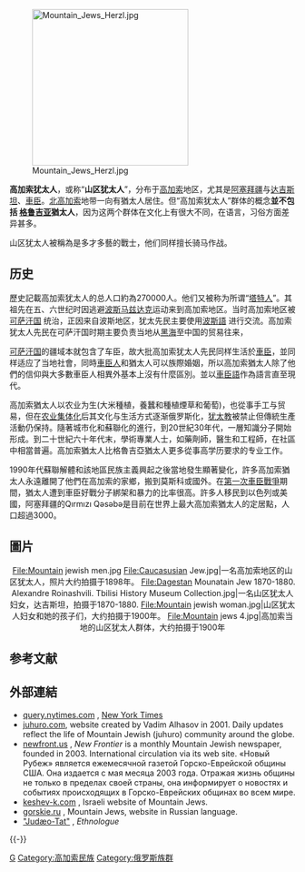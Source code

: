 {{grammar|time=2010-06-07T12:31:27+00:00}}
{{Infobox ethnic group
|group =高加索犹太人<br/>''Juvuro''
| image  =
|pop =2004: '''150,000''' to '''270,000''' (估計)<br/>1970: '''50,000-53,000''' <br/>1959: '''42,000-44,000'''(估計) <br/>1941: '''35,000'''<br/>1926: '''26,000'''<ref>{{Cite web |url=http://www.eki.ee/books/redbook/mountain_jews.shtml |title=存档副本 |access-date=2016-09-17 |archive-url=https://web.archive.org/web/20091202110439/http://www.eki.ee/books/redbook/mountain_jews.shtml |archive-date=2009-12-02 |dead-url=yes }}</ref>(估計) <br/>1897: '''31,000'''
|region1 = {{flag|Israel}}
|pop1 = 100,000 to 140,000
|region2 = {{nowrap|{{flag|United States}}}}
|pop2 = 10,000 to 40,000
|region3 = {{flag|Russia}}
|pop3    = 3,000 to 30,000<ref>{{cite web|url=http://www.stmegi.com/News/Post/4098|title=Динамика численности горских евреев , Новости горских евреев|work=Динамика численности горских евреев , Новости горских евреев|accessdate=15 September 2014|language=ru|deadurl=yes|archiveurl=https://web.archive.org/web/20141107184802/http://www.stmegi.com/News/Post/4098|archivedate=2014-11-07}}</ref> 
|region4 = {{flag|Azerbaijan}}
|pop4 = 12,000 to 30,000<br/>{{small|(依據[[巴庫|巴庫]]高加索猶太人社區而估計)}}
|region5 = {{nowrap|{{flag|European Union}}}}
|pop5 = 3,000 to 10,000
|langs = [[希伯来语|希伯来语]]、[[猶太-塔特語|猶太-塔特語]]、[[俄语|俄语]]、[[阿塞拜疆语|阿塞拜疆语]]
|rels = [[犹太教|犹太教]]
|related = <nowiki>[[阿塞拜疆犹太人|阿塞拜疆犹太人]]、</nowiki>[[波斯犹太人|波斯犹太人]]、[[米兹拉希犹太人|米兹拉希犹太人]]、[[阿什肯納茲猶太人|阿什肯納茲猶太人]]，及其他的[[犹太人民族划分|犹太人民族划分]] 
}}
[[File:Mountain_Jews_Herzl.jpg|275px]] 

'''高加索犹太人'''，或称“'''山区犹太人'''”，分布于[[高加索|高加索]]地区，尤其是[[阿塞拜疆|阿塞拜疆]]与[[达吉斯坦|达吉斯坦]]、[[車臣|車臣]]。[[北高加索|北高加索]]地带一向有猶太人居住。但“高加索犹太人”群体的概念'''並不包括 [[格鲁吉亚|格鲁吉亚]]猶太人'''，因为这两个群体在文化上有很大不同，在语言，习俗方面差异甚多。

山区犹太人被稱為是多才多藝的戰士，他们同样擅长骑马作战。

==历史==
歷史記載高加索犹太人的总人口約為270000人。他们又被称为所谓“[[塔特人|塔特人]]”。其祖先在五、六世纪时因逃避[[波斯|波斯]][[马兹达克|马兹达克]]运动来到高加索地区。当时高加索地区被[[可萨汗国|可萨汗国]] 统治，正因来自波斯地区，犹太先民主要使用[[波斯語|波斯語]] 进行交流。高加索犹太人先民在可萨汗国时期主要负责当地从[[黑海|黑海]]至中国的贸易往来，

[[可萨汗国|可萨汗国]]的疆域本就包含了车臣，故大批高加索犹太人先民同样生活於[[車臣|車臣]]，並同样适应了当地社會，同時[[車臣人|車臣人]]和猶太人可以族際婚姻，所以高加索猶太人除了他們的信仰與大多數車臣人相異外基本上沒有什麼區別。並以[[車臣語|車臣語]]作為語言直至現代。

高加索猶太人以农业为生(大米種植，養蠶和種植煙草和葡萄)，也從事手工与贸易，但在[[农业集体化|农业集体化]]后其文化与生活方式逐渐俄罗斯化，[[犹太教|犹太教]]被禁止但傳統生產活動仍保持。隨著城市化和蘇聯化的進行，到20世紀30年代，一層知識分子開始形成。到二十世紀六十年代末，學術專業人士，如藥劑師，醫生和工程師，在社區中相當普遍。高加索猶太人比格魯吉亞猶太人更多從事高学历要求的专业工作。

1990年代蘇聯解體和該地區民族主義興起之後當地發生顯著變化，許多高加索猶太人永遠離開了他們在高加索的家鄉，搬到莫斯科或國外。在[[第一次車臣戰爭|第一次車臣戰爭]]期間，猶太人遭到車臣好戰分子綁架和暴力的比率很高。許多人移民到以色列或美國，阿塞拜疆的Qırmızı Qəsəbə是目前在世界上最大高加索猶太人的定居點，人口超過3000。

==圖片==
<center>
<gallery perrow="5">
File:Mountain jewish men.jpg
File:Caucasusian Jew.jpg|一名高加索地区的山区犹太人，照片大约拍摄于1898年。
File:Dagestan Mounatain Jew 1870-1880. Alexandre Roinashvili. Tbilisi History Museum Collection.jpg|一名山区犹太人妇女，达吉斯坦，拍摄于1870-1880.
File:Mountain jewish woman.jpg|山区犹太人妇女和她的孩子们，大约拍摄于1900年。
File:Mountain jews 4.jpg|高加索当地的山区犹太人群体，大约拍摄于1900年
</gallery></center>

== 参考文献 ==
{{Reflist}}

== 外部連結 ==
* [http://query.nytimes.com/gst/abstract.html?res=F60C16FD345D12738DDDAD0994D1405B828CF1D3 query.nytimes.com] {{Wayback|url=http://query.nytimes.com/gst/abstract.html?res=F60C16FD345D12738DDDAD0994D1405B828CF1D3 |date=20130523152440 }}, [[New_York_Times|New York Times]]
* [https://web.archive.org/web/20060901053108/http://www.juhuro.com/ juhuro.com], website created by Vadim Alhasov in 2001. Daily updates reflect the life of Mountain Jewish (juhuro) community around the globe.
* [http://www.newfront.us newfront.us] {{Wayback|url=http://www.newfront.us/ |date=20210225102754 }}, ''New Frontier'' is a monthly Mountain Jewish newspaper, founded in 2003. International circulation via its web site. «Новый Рубеж» является ежемесячной газетой Горско-Еврейской общины США. Она издается с мая месяца 2003 года. Отражая жизнь общины не только в пределах своей страны, она информирует о новостях и событиях происходящих в Горско-Еврейских общинах во всем мире.
* [http://www.keshev-k.com keshev-k.com] {{Wayback|url=http://www.keshev-k.com/ |date=20210520084340 }}, Israeli website of Mountain Jews.
* [http://www.gorskie.ru gorskie.ru] {{Wayback|url=http://www.gorskie.ru/ |date=20210526204733 }}, Mountain Jews, website in Russian language.
* [http://www.ethnologue.com/show_language.asp?code=jdt "Judæo-Tat"] {{Wayback|url=http://www.ethnologue.com/show_language.asp?code=jdt |date=20081216052923 }}, ''Ethnologue''

{{-}}
{{Europe topic|猶太人歷史}}
{{Peoples of the Caucasus}}
{{犹太人和犹太教}}
{{俄罗斯民族}}

[[Category:犹太人各族群|G]]
[[Category:高加索民族|Category:高加索民族]]
[[Category:俄罗斯族群|Category:俄罗斯族群]]